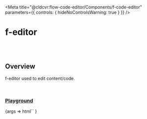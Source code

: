 
<Meta
	title="@cldcvr:flow-code-editor/Components/f-code-editor"
	parameters={{
		controls: { hideNoControlsWarning: true }
	}}
/>

# f-editor

<br />
<br />

## Overview

<f-divider></f-divider>

f-editor used to edit content/code.

<br />

### [Playground](/story/components-f-editor--playground)

<Canvas>
	<Story name="Playground">
		{args =>
			html`<f-div direction="column" padding="x-large" height="100%"
				><f-code-editor></f-code-editor
			></f-div>`
		}
	</Story>
</Canvas>

<br />
